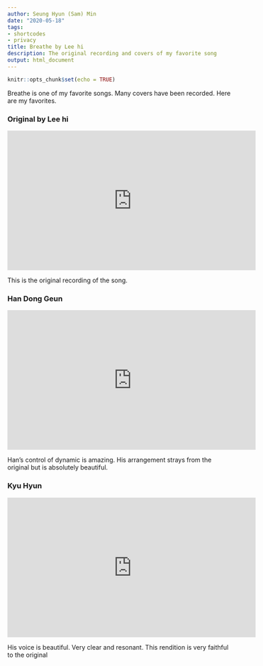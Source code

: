 ```yaml
---
author: Seung Hyun (Sam) Min
date: "2020-05-18"
tags:
- shortcodes
- privacy
title: Breathe by Lee hi
description: The original recording and covers of my favorite song
output: html_document
---
```


```r
knitr::opts_chunk$set(echo = TRUE)
```

Breathe is one of my favorite songs. Many covers have been recorded. Here are my favorites.

### Original by Lee hi
<iframe width="560" height="315" src="https://www.youtube.com/embed/5iSlfF8TQ9k" frameborder="0" allowfullscreen></iframe>

This is the original recording of the song.

### Han Dong Geun
<iframe width="560" height="315" src="https://www.youtube.com/embed/ECSz0dLk6Ow" frameborder="0" allowfullscreen></iframe>

Han's control of dynamic is amazing. His arrangement strays from the original but is absolutely beautiful. 

### Kyu Hyun
<iframe width="560" height="315" src="https://www.youtube.com/embed/4cGNTeX9vpA" frameborder="0" allowfullscreen></iframe>

His voice is beautiful. Very clear and resonant. This rendition is very faithful to the original